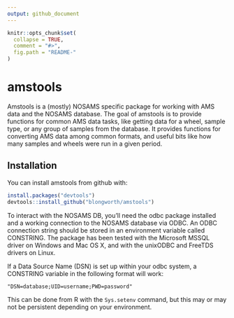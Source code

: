 ```yaml
---
output: github_document
---
```


<!-- README.md is generated from README.Rmd. Please edit that file -->

```r
knitr::opts_chunk$set(
  collapse = TRUE,
  comment = "#>",
  fig.path = "README-"
)
```

# amstools

Amstools is a (mostly) NOSAMS specific package for working with AMS data and
the NOSAMS database. The goal of amstools is to provide functions for common
AMS data tasks, like getting data for a wheel, sample type, or any group of
samples from the database. It provides functions for converting AMS data among
common formats, and useful bits like how many samples and wheels were run in
a given period. 

## Installation

You can install amstools from github with:

```r
install.packages("devtools")
devtools::install_github("blongworth/amstools")
```

To interact with the NOSAMS DB, you'll need the odbc package installed and
a working connection to the NOSAMS database via ODBC. An ODBC connection string
should be stored in an environment variable called CONSTRING. The package has
been tested with the Microsoft MSSQL driver on Windows and Mac OS X, and with
the unixODBC and FreeTDS drivers on Linux.

If a Data Source Name (DSN) is set up within your odbc system, a CONSTRING
variable in the following format will work:

```
"DSN=database;UID=username;PWD=password"
```

This can be done from R with the `Sys.setenv` command, but this may or may not
be persistent depending on your environment.
